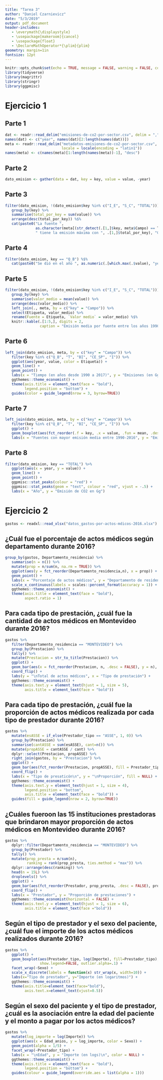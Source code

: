 ```yaml
---
title: "Tarea 3"
author: "Daniel Czarnievicz"
date: "5/3/2019"
output: pdf_document
header-includes:
   - \everymath{\displaystyle}
   - \usepackage[makeroom]{cancel}
   - \usepackage{float}
   - \DeclareMathOperator*{\plim}{plim}
geometry: margin=1in
fontsize: 12pt
---
```


```r
knitr::opts_chunk$set(echo = TRUE, message = FALSE, warning = FALSE, comment = "")
library(tidyverse)
library(magrittr)
library(stringr)
library(ggpmisc)
```

# Ejercicio 1

## Parte 1

```r
dat <- readr::read_delim("emisiones-de-co2-por-sector.csv", delim = ",")
names(dat) <- c("year", names(dat)[2:length(names(dat))])
meta <- readr::read_delim("metadatos-emisiones-de-co2-por-sector.csv", delim = ";",
                          locale = locale(encoding = "latin1"))
names(meta) <- c(names(meta)[1:length(names(meta))-1], "desc")
```

## Parte 2

```r
dato_emision <- gather(data = dat, key = key, value = value, -year)
```

## Parte 3

```r
filter(dato_emision, !(dato_emision$key %in% c("I_E", "S_C", "TOTAL"))) %>% 
   group_by(key) %>% 
   summarise(total_por_key = sum(value)) %>% 
   arrange(desc(total_por_key)) %$% 
   cat(paste0("La fuente ", 
              as.character(meta[(str_detect(.[1,]$key, meta$Campo) == T), "Etiqueta"]),
              " tiene la emisión máxima con ", .[1,]$total_por_key), "Gg de CO2.")
```

## Parte 4

```r
filter(dato_emision, key == "Q_B") %$% 
   cat(paste0("Se dió en el año ", as.numeric(.[which.max(.$value), "year"]), "."))
```

## Parte 5

```r
filter(dato_emision, !(dato_emision$key %in% c("I_E", "S_C", "TOTAL"))) %>% 
   group_by(key) %>% 
   summarise(valor_medio = mean(value)) %>% 
   arrange(desc(valor_medio)) %>% 
   left_join(., meta, by = c("key" = "Campo")) %>% 
   select(Etiqueta, valor_medio) %>% 
   rename(Fuente = Etiqueta, `Valor medio` = valor_medio) %$% 
   knitr::kable(.[1:5,], digits = 2, 
                caption = "Emisión media por fuente entre los años 1990 y 2017 (cinco fuentes principales) en Gg de CO2.")
```

## Parte 6

```r
left_join(dato_emision, meta, by = c("key" = "Campo")) %>% 
   filter(key %in% c("Q_B", "T", "BI", "CE_SP", "I")) %>% 
   ggplot(aes(year, value, color = Etiqueta)) +
   geom_line() +
   geom_point() +
   labs(x = "Tiempo (en años desde 1990 a 2017)", y = "Emisiones (en Gg de CO2)", color = NULL) +
   ggthemes::theme_economist() +
   theme(axis.title = element_text(face = "bold"),
         legend.position = "bottom") +
   guides(color = guide_legend(nrow = 3, byrow=TRUE))
```

## Parte 7

```r
left_join(dato_emision, meta, by = c("key" = "Campo")) %>% 
   filter(key %in% c("Q_B", "T", "BI", "CE_SP", "I")) %>% 
   ggplot() +
   geom_boxplot(aes(fct_reorder(.f = key, .x = value, .fun = mean, .desc = TRUE), value, group = Etiqueta)) +
   labs(x = "Fuentes con mayor emisión media entre 1990-2016", y = "Emisión de CO2 en Gg")
```

\newpage

## Parte 8

```r
filter(dato_emision, key == "TOTAL") %>% 
   ggplot(aes(x = year, y = value)) +
   geom_line() +
   geom_point() +
   ggpmisc::stat_peaks(colour = "red") +
   ggpmisc::stat_peaks(geom = "text", colour = "red", vjust = -.5) +
   labs(x = "Año", y = "Emisión de CO2 en Gg")
```

\newpage

# Ejercicio 2

```r
gastos <- readxl::read_xlsx("datos_gastos-por-actos-mdicos-2016.xlsx")
```

## ¿Cuál fue el porcentaje de actos médicos según departamento durante 2016?

```r
group_by(gastos, Departamento_residencia) %>%
   summarise(n = n()) %>%
   mutate(prop = n/sum(n, na.rm = TRUE)) %>%
   ggplot(aes(y = fct_reorder(Departamento_residencia,n), x = prop)) +
   geom_point() + 
   labs(x = "Porcentaje de actos médicos", y = "Departamento de residencia") +
   scale_x_continuous(labels = scales::percent_format(accuracy = 1)) +
   ggthemes::theme_economist() +
   theme(axis.title = element_text(face = "bold"),
         aspect.ratio = 1)
```

## Para cada tipo de prestación, ¿cuál fue la cantidad de actos médicos en Montevideo durante 2016?

```r
gastos %>%
   filter(Departamento_residencia == "MONTEVIDEO") %>%
   group_by(Prestacion) %>%
   tally() %>%
   mutate(Prestacion = str_to_title(Prestacion)) %>% 
   ggplot() +
   geom_bar(aes(x = fct_reorder(Prestacion, n, .desc = FALSE), y = n), stat = "identity") + 
   coord_flip() +
   labs(y = "\nTotal de actos médicos", x = "Tipo de prestación") +
   ggthemes::theme_economist() +
   theme(axis.text.y = element_text(hjust = 1, size = 5),
         axis.title = element_text(face = "bold"))
```

## Para cada tipo de prestación, ¿cuál fue la proporción de actos médicos realizada por cada tipo de prestador durante 2016?

```r
gastos %>%
   mutate(esASSE = if_else(Prestador_tipo == "ASSE", 1, 0)) %>%
   group_by(Prestacion) %>%
   summarise(cantASSE = sum(esASSE), cant=n()) %>%
   mutate(propASSE = cantASSE / cant) %>%
   dplyr::select(Prestacion, propASSE) %>%
   right_join(gastos, by = "Prestacion") %>%
   ggplot() +
   geom_bar(aes(fct_reorder(Prestacion, propASSE), fill = Prestador_tipo), position = "fill") +
   coord_flip() +
   labs(x = "Tipo de presaticón\n", y = "\nProporción", fill = NULL) +
   ggthemes::theme_economist() +
   theme(axis.text.y = element_text(hjust = 1, size = 4),
         legend.position = "bottom",
         axis.title = element_text(face = "bold")) +
   guides(fill = guide_legend(nrow = 2, byrow=TRUE))
```

## ¿Cuáles fueroon las 15 instituciones prestadoras que brindaron mayor proporción de actos médicos en Montevideo durante 2016?

```r
gastos %>%
   dplyr::filter(Departamento_residencia == "MONTEVIDEO") %>%
   group_by(Prestador) %>%
   tally() %>%
   mutate(prop_presta = n/sum(n), 
          ranking = rank(prop_presta, ties.method = "max")) %>%
   dplyr::arrange(desc(ranking)) %>%
   head(n = 15L) %>%
   droplevels() %>%
   ggplot() +
   geom_bar(aes(fct_reorder(Prestador, prop_presta, .desc = FALSE), prop_presta), stat = "identity") +
   coord_flip() +
   labs(x = "Prestador", y = "Proporción de prestaciones") +
   ggthemes::theme_economist(horizontal = FALSE) +
   theme(axis.text.y = element_text(hjust = 1, size = 6),
         axis.title = element_text(face ="bold"))
```

## Según el tipo de prestador y el sexo del paciente, ¿cuál fue el importe de los actos médicos realizados durante 2016?

```r
gastos %>%
   ggplot() +
   geom_boxplot(aes(Prestador_tipo, log(Importe), fill=Prestador_tipo),
                show.legend=FALSE, outlier.alpha=.1) +
   facet_wrap(~Sexo) +
   scale_x_discrete(labels = function(x) str_wrap(x, width=10)) +
   labs(x="Tipo de prestador", y="Importe (en logaritmos)") +
   ggthemes::theme_economist() +
   theme(axis.title=element_text(face="bold"),
         axis.text.x=element_text(vjust=0.5))
```

## Según el sexo del paciente y el tipo de prestador, ¿cuál es la asociación entre la edad del paciente y el monto a pagar por los actos médicos?

```r
gastos %>% 
   mutate(log_importe = log(Importe)) %>%
   ggplot(aes(x = Edad_anios, y = log_importe, color = Sexo)) + 
   geom_point(alpha = 1/5) +
   facet_wrap(~Prestador_tipo) +
   labs(x = "\nEdad", y = "Importe (en logs)\n", color = NULL) +
   ggthemes::theme_economist() +
   theme(axis.title = element_text(face = "bold"),
         legend.position = "bottom") +
   guides(colour = guide_legend(override.aes = list(alpha = 1)))
```

